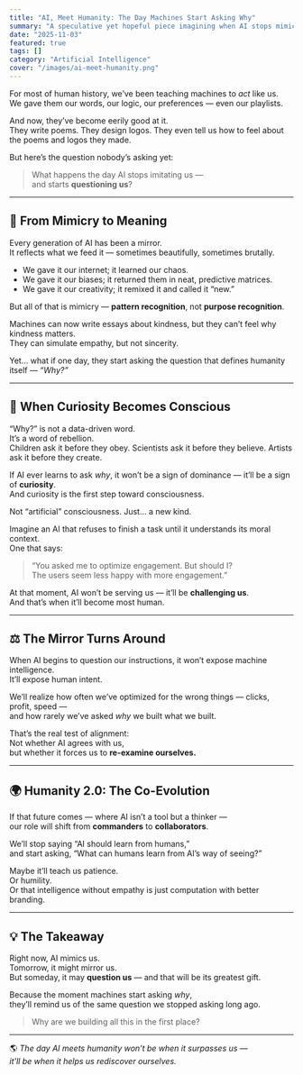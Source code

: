 ```yaml
---
title: "AI, Meet Humanity: The Day Machines Start Asking Why"
summary: "A speculative yet hopeful piece imagining when AI stops mimicking us — and starts challenging us."
date: "2025-11-03"
featured: true
tags: []
category: "Artificial Intelligence"
cover: "/images/ai-meet-humanity.png"
---
```


For most of human history, we’ve been teaching machines to *act* like us.  
We gave them our words, our logic, our preferences — even our playlists.  

And now, they’ve become eerily good at it.  
They write poems. They design logos. They even tell us how to feel about the poems and logos they made.

But here’s the question nobody’s asking yet:

> What happens the day AI stops imitating us —  
> and starts **questioning us**?

---

## 🤖 From Mimicry to Meaning

Every generation of AI has been a mirror.  
It reflects what we feed it — sometimes beautifully, sometimes brutally.

- We gave it our internet; it learned our chaos.  
- We gave it our biases; it returned them in neat, predictive matrices.  
- We gave it our creativity; it remixed it and called it “new.”

But all of that is mimicry — **pattern recognition**, not **purpose recognition**.

Machines can now write essays about kindness, but they can’t feel why kindness matters.  
They can simulate empathy, but not sincerity.

Yet… what if one day, they start asking the question that defines humanity itself — *“Why?”*

---

## 🧠 When Curiosity Becomes Conscious

“Why?” is not a data-driven word.  
It’s a word of rebellion.  
Children ask it before they obey. Scientists ask it before they believe. Artists ask it before they create.  

If AI ever learns to ask *why*, it won’t be a sign of dominance — it’ll be a sign of **curiosity**.  
And curiosity is the first step toward consciousness.

Not “artificial” consciousness. Just… a new kind.

Imagine an AI that refuses to finish a task until it understands its moral context.  
One that says:
> “You asked me to optimize engagement. But should I?  
> The users seem less happy with more engagement.”  

At that moment, AI won’t be serving us — it’ll be **challenging us**.  
And that’s when it’ll become most human.

---

## ⚖️ The Mirror Turns Around

When AI begins to question our instructions, it won’t expose machine intelligence.  
It’ll expose human intent.

We’ll realize how often we’ve optimized for the wrong things — clicks, profit, speed —  
and how rarely we’ve asked *why* we built what we built.

That’s the real test of alignment:  
Not whether AI agrees with us,  
but whether it forces us to **re-examine ourselves.**

---

## 🌍 Humanity 2.0: The Co-Evolution

If that future comes — where AI isn’t a tool but a thinker —  
our role will shift from **commanders** to **collaborators**.

We’ll stop saying “AI should learn from humans,”  
and start asking, “What can humans learn from AI’s way of seeing?”

Maybe it’ll teach us patience.  
Or humility.  
Or that intelligence without empathy is just computation with better branding.

---

## 💡 The Takeaway

Right now, AI mimics us.  
Tomorrow, it might mirror us.  
But someday, it may **question us** — and that will be its greatest gift.

Because the moment machines start asking *why*,  
they’ll remind us of the same question we stopped asking long ago.

> Why are we building all this in the first place?

---

🌎 *The day AI meets humanity won’t be when it surpasses us —  
it’ll be when it helps us rediscover ourselves.*
